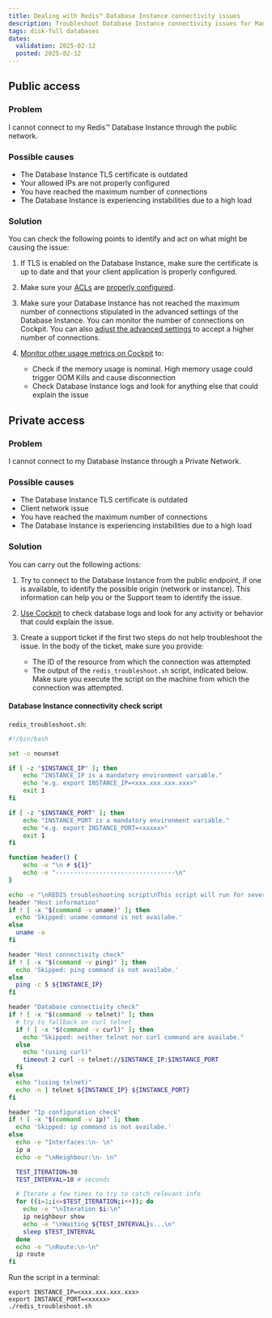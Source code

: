 ```yaml
---
title: Dealing with Redis™ Database Instance connectivity issues
description: Troubleshoot Database Instance connectivity issues for Managed Databases for Redis™.
tags: disk-full databases
dates:
  validation: 2025-02-12
  posted: 2025-02-12
---
```


## Public access

### Problem

I cannot connect to my Redis™ Database Instance through the public network.

### Possible causes

- The Database Instance TLS certificate is outdated
- Your allowed IPs are not properly configured
- You have reached the maximum number of connections
- The Database Instance is experiencing instabilities due to a high load

### Solution

You can check the following points to identify and act on what might be causing the issue:

1. If TLS is enabled on the Database Instance, make sure the certificate is up to date and that your client application is properly configured.
2. Make sure your [ACLs](/managed-databases-for-redis/concepts/#allowed-ips) are [properly configured](/managed-databases-for-redis/how-to/manage-allowed-ip-addresses-redis).
3. Make sure your Database Instance has not reached the maximum number of connections stipulated in the advanced settings of the Database Instance. You can monitor the number of connections on Cockpit. You can also [adjust the advanced settings](/managed-databases-for-redis/how-to/configure-advanced-settings-redis) to accept a higher number of connections.
4. [Monitor other usage metrics on Cockpit](/managed-databases-for-redis/how-to/monitor-redis-databases-cockpit) to:

    - Check if the memory usage is nominal. High memory usage could trigger OOM Kills and cause disconnection
    - Check Database Instance logs and look for anything else that could explain the issue

## Private access

### Problem

I cannot connect to my Database Instance through a Private Network.

### Possible causes

- The Database Instance TLS certificate is outdated
- Client network issue
- You have reached the maximum number of connections
- The Database Instance is experiencing instabilities due to a high load

### Solution

You can carry out the following actions:

1. Try to connect to the Database Instance from the public endpoint, if one is available, to identify the possible origin (network or instance). This information can help you or the Support team to identify the issue.
2. [Use Cockpit](/managed-databases-for-redis/how-to/monitor-redis-databases-cockpit) to check database logs and look for any activity or behavior that could explain the issue.
3. Create a support ticket if the first two steps do not help troubleshoot the issue. In the body of the ticket, make sure you provide:

    - The ID of the resource from which the connection was attempted
    - The output of the `redis_troubleshoot.sh` script, indicated below. Make sure you execute the script on the machine from which the connection was attempted.

#### Database Instance connectivity check script

`redis_troubleshoot.sh`:

```sh
#!/bin/bash

set -o nounset

if [ -z "$INSTANCE_IP" ]; then
    echo "INSTANCE_IP is a mandatory environment variable."
    echo "e.g. export INSTANCE_IP=<xxx.xxx.xxx.xxx>"
    exit 1
fi

if [ -z "$INSTANCE_PORT" ]; then
    echo "INSTANCE_PORT is a mandatory environment variable."
    echo "e.g. export INSTANCE_PORT=<xxxxx>"
    exit 1
fi

function header() {
    echo -e "\n # ${1}"
    echo -e "---------------------------------\n"
}

echo -e "\nREDIS troubleshooting script\nThis script will run for several minutes to get enough information."
header "Host information"
if ! [ -x "$(command -v uname)" ]; then
  echo 'Skipped: uname command is not availabe.'
else
  uname -a
fi

header "Host connectivity check"
if ! [ -x "$(command -v ping)" ]; then
  echo 'Skipped: ping command is not availabe.'
else
  ping -c 5 ${INSTANCE_IP}
fi

header "Database connectivity check"
if ! [ -x "$(command -v telnet)" ]; then
  # try to fallback on curl telnet
  if ! [ -x "$(command -v curl)" ]; then
    echo "Skipped: neither telnet nor curl command are availabe."
  else
    echo "(using curl)"
    timeout 2 curl -v telnet://$INSTANCE_IP:$INSTANCE_PORT
  fi
else
  echo "(using telnet)"
  echo -n | telnet ${INSTANCE_IP} ${INSTANCE_PORT}
fi

header "Ip configuration check"
if ! [ -x "$(command -v ip)" ]; then
  echo 'Skipped: ip command is not availabe.'
else
  echo -e "Interfaces:\n- \n"
  ip a
  echo -e "\nNeighbour:\n- \n"

  TEST_ITERATION=30
  TEST_INTERVAL=10 # seconds

  # Iterate a few times to try to catch relevant info
  for ((i=1;i<=$TEST_ITERATION;i++)); do
    echo -e "\nIteration $i:\n"
    ip neighbour show
    echo -e "\nWaiting ${TEST_INTERVAL}s...\n"
    sleep $TEST_INTERVAL
  done
  echo -e "\nRoute:\n-\n"
  ip route
fi
```
Run the script in a terminal:

```
export INSTANCE_IP=<xxx.xxx.xxx.xxx>
export INSTANCE_PORT=<xxxxx>
./redis_troubleshoot.sh
```